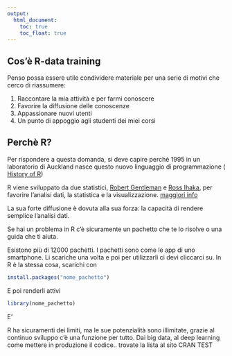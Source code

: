 ```yaml
---
output:
  html_document: 
    toc: true
    toc_float: true
---
```


## Cos'è R-data training

<link rel="stylesheet" href="styles.css" type="text/css">


Penso possa essere utile condividere materiale per una serie di motivi che cerco di riassumere:

1. Raccontare la mia attività e per farmi conoscere
2. Favorire la diffusione delle conoscenze
3. Appassionare nuovi utenti
4. Un punto di appoggio agli studenti dei miei corsi

## Perchè R?

Per rispondere a questa domanda, si deve capire perchè 1995 in un laboratorio di Auckland nasce questo nuovo linguaggio di programmazione ( [History of R](http://blog.revolutionanalytics.com/2017/10/updated-history-of-r.html))

R viene sviluppato da due statistici, [Robert Gentleman](https://en.wikipedia.org/wiki/Robert_Gentleman_(statistician)) e [Ross Ihaka](https://en.wikipedia.org/wiki/Ross_Ihaka), per favorire l'analisi dati, la statistica e la visualizzazione. [maggiori info](https://www.orison.biz/blogs/ch3ckmat3/2015/06/r-vs-python-for-data-science/)


La sua forte diffusione è dovuta alla sua forza: la capacità di rendere semplice l'analisi dati.

Se hai un problema in R c'è sicuramente un pachetto che te lo risolve o una guida che ti aiuta. 

Esistono più di 12000 pachetti. I pachetti sono come le app di uno smartphone. Li scariche una volta e poi per utilizzarli ci devi cliccarci su. In R è la stessa cosa, scarichi con

```r
install.packages("nome_pachetto")
```

E poi renderli attivi

```r
library(nome_pachetto)
```

E' 


R ha sicuramenti dei limiti, ma le sue potenzialità sono illimitate, grazie al continuo sviluppo c'è una funzione per tutto. Dai big data, al deep learning come mettere in produzione il codice.. trovate la lista al sito CRAN TEST
